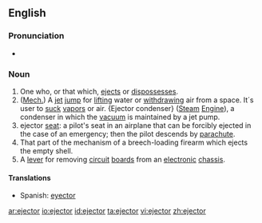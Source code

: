 ==English==

===Pronunciation===
* {{IPA|/iː'ʤɛktɚ/}}

===Noun===
{{en-noun}}

# One who, or that which, [[eject]]s or [[dispossess]]es.
# ([[mechanics|Mech.]]) A [[jet]] [[jump]] for [[lift]]ing water or [[withdraw]]ing air from a space. It´s user to [[suck]] [[vapor]]s or air. {Ejector condenser} ([[steam|Steam]] [[engine|Engine]]), a condenser in which the [[vacuum]] is maintained by a jet pump.
# ejector [[seat]]: a pilot's seat in an airplane that can be forcibly ejected in the case of an emergency; then the pilot descends by [[parachute]].
# That part of the mechanism of a breech-loading firearm which ejects the empty shell.
# A [[lever]] for removing [[circuit]] [[board]]s from an [[electronic]] [[chassis]].

====Translations====
{{trans-top|ejector}}
* Spanish: [[eyector]] {{m}}
{{trans-mid}}
{{trans-bottom}}

[[ar:ejector]]
[[io:ejector]]
[[id:ejector]]
[[ta:ejector]]
[[vi:ejector]]
[[zh:ejector]]